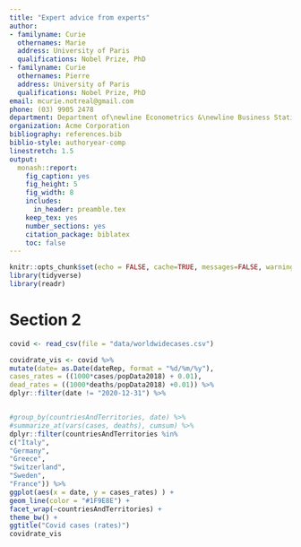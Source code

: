 ```yaml
---
title: "Expert advice from experts"
author:
- familyname: Curie
  othernames: Marie
  address: University of Paris
  qualifications: Nobel Prize, PhD
- familyname: Curie
  othernames: Pierre
  address: University of Paris
  qualifications: Nobel Prize, PhD
email: mcurie.notreal@gmail.com
phone: (03) 9905 2478
department: Department of\newline Econometrics &\newline Business Statistics
organization: Acme Corporation
bibliography: references.bib
biblio-style: authoryear-comp
linestretch: 1.5
output:
  monash::report:
    fig_caption: yes
    fig_height: 5
    fig_width: 8
    includes:
      in_header: preamble.tex
    keep_tex: yes
    number_sections: yes
    citation_package: biblatex
    toc: false
---
```


```r
knitr::opts_chunk$set(echo = FALSE, cache=TRUE, messages=FALSE, warning=FALSE)
library(tidyverse)
library(readr)
```

# Section 2
```r

covid <- read_csv(file = "data/worldwidecases.csv")

```

```r
covidrate_vis <- covid %>%
mutate(date= as.Date(dateRep, format = "%d/%m/%y"),
cases_rates = ((1000*cases/popData2018) + 0.01),
dead_rates = ((1000*deaths/popData2018) +0.01)) %>%
dplyr::filter(date != "2020-12-31") %>%


#group_by(countriesAndTerritories, date) %>%
#summarize_at(vars(cases, deaths), cumsum) %>%
dplyr::filter(countriesAndTerritories %in%
c("Italy",
"Germany",
"Greece",
"Switzerland",
"Sweden",
"France")) %>%
ggplot(aes(x = date, y = cases_rates) ) +
geom_line(color = "#1F9E8E") +
facet_wrap(~countriesAndTerritories) +
theme_bw() +
ggtitle("Covid cases (rates)")
covidrate_vis
```

